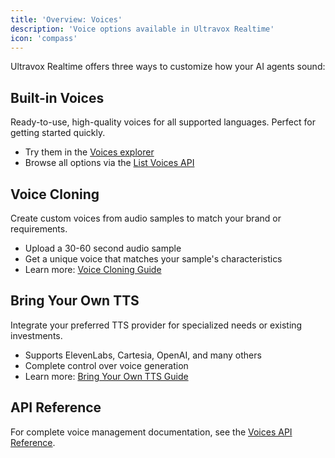 ```yaml
---
title: 'Overview: Voices'
description: 'Voice options available in Ultravox Realtime'
icon: 'compass'
---
```


Ultravox Realtime offers three ways to customize how your AI agents sound:

## Built-in Voices
Ready-to-use, high-quality voices for all supported languages. Perfect for getting started quickly.

- Try them in the [Voices explorer](https://app.ultravox.ai/voices)
- Browse all options via the [List Voices API](/api-reference/voices/voices-list)

## Voice Cloning
Create custom voices from audio samples to match your brand or requirements.

- Upload a 30-60 second audio sample
- Get a unique voice that matches your sample's characteristics
- Learn more: [Voice Cloning Guide](/voices/cloning)

## Bring Your Own TTS
Integrate your preferred TTS provider for specialized needs or existing investments.

- Supports ElevenLabs, Cartesia, OpenAI, and many others
- Complete control over voice generation
- Learn more: [Bring Your Own TTS Guide](/voices/bring-your-own)

## API Reference
For complete voice management documentation, see the [Voices API Reference](/api-reference/voices).